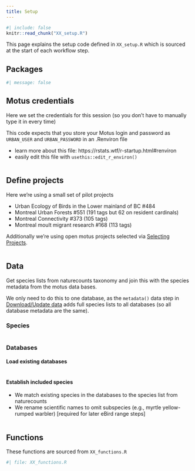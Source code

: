 ```yaml
---
title: Setup
---
```


```r
#| include: false
knitr::read_chunk("XX_setup.R")
```

This page explains the setup code defined in `XX_setup.R` which is sourced 
at the start of each workflow step.

## Packages

```r
#| message: false
```

## Motus credentials 

Here we set the credentials for this session 
(so you don't have to manually type it in every time)
 
This code expects that you store your Motus login and password as 
`URBAN_USER` and `URBAN_PASSWORD` in an .Renviron file

- learn more about this file: https://rstats.wtf/r-startup.html#renviron
- easily edit this file with `usethis::edit_r_environ()`

```r
```

## Define projects 

Here we're using a small set of pilot projects

- Urban Ecology of Birds in the Lower mainland of BC #484
- Montreal Urban Forests #551 (191 tags but 62 on resident cardinals)
- Montreal Connectivity #373 (105 tags)
- Montreal moult migrant research #168 (113 tags)

Additionally we're using open motus projects selected via 
[Selecting Projects](01_select_projects.qmd).

```r
```

## Data

Get species lists from naturecounts taxonomy and join this with the species
metadata from the motus data bases. 

We only need to do this to one database, as the `metadata()` data step in [Download/Update data](02_download.html) adds full species lists to all databases (so all database metadata are the same).

### Species
```r
```

### Databases

#### Load existing databases
```r
```

#### Establish included species
- We match existing species in the databases to the species list from naturecounts
- We rename scientific names to omit subspecies (e.g., myrtle yellow-rumped warbler)
  [required for later eBird range steps]
  
```r
```


## Functions
These functions are sourced from `XX_functions.R`
```r
#| file: XX_functions.R
```

